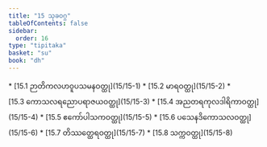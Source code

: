 ```yaml
---
title: "15 သုခဝဂ္ဂ"
tableOfContents: false
sidebar:
  order: 16
type: "tipitaka"
basket: "su"
book: "dh"
---
```



<DynamicBreadcrumb />



<TableOfContents book="dh" section="15">
* [15.1 ဉာတိကလဟဝူပသမနဝတ္ထု](15/15-1)
* [15.2 မာရဝတ္ထု](15/15-2)
* [15.3 ကောသလရညောပရာဇယဝတ္ထု](15/15-3)
* [15.4 အညတရကုလဒါရိကာဝတ္ထု](15/15-4)
* [15.5 ဧကော်ပါသကဝတ္ထု](15/15-5)
* [15.6 ပသေနဒိကောသလဝတ္ထု](15/15-6)
* [15.7 တိဿတ္ထေရဝတ္ထု](15/15-7)
* [15.8 သက္ကဝတ္ထု](15/15-8)
</TableOfContents>